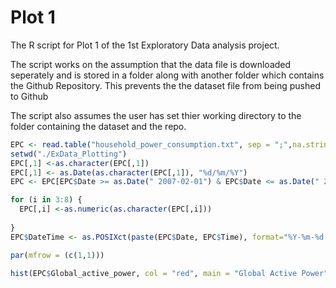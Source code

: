 Plot 1
========================================================

The R script for Plot 1 of the 1st Exploratory Data analysis project.

The script works on the assumption that the data file is downloaded seperately and is stored in a folder along with another folder which contains the Github Repository. This prevents the the dataset file from being pushed to Github


The script also assumes the user has set thier working directory to the folder containing the dataset and the repo.
```r
EPC <- read.table("household_power_consumption.txt", sep = ";",na.strings = "NA", header = TRUE)
setwd("./ExData_Plotting")
EPC[,1] <-as.character(EPC[,1])
EPC[,1] <- as.Date(as.character(EPC[,1]), "%d/%m/%Y")
EPC <- EPC[EPC$Date >= as.Date(" 2007-02-01") & EPC$Date <= as.Date(" 2007-02-02"), ]

for (i in 3:8) {
  EPC[,i] <-as.numeric(as.character(EPC[,i]))
  
}
EPC$DateTime <- as.POSIXct(paste(EPC$Date, EPC$Time), format="%Y-%m-%d %H:%M:%S")

par(mfrow = (c(1,1)))

hist(EPC$Global_active_power, col = "red", main = "Global Active Power", xlab = "Global Active Power (Kilowatts)")
```

